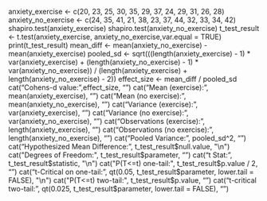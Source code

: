 anxiety_exercise <- c(20, 23, 25, 30, 35, 29, 37, 24, 29, 31, 26, 28)
anxiety_no_exercise <- c(24, 35, 41, 21, 38, 23, 37, 44, 32, 33, 34, 42)
shapiro.test(anxiety_exercise)
shapiro.test(anxiety_no_exercise)
t_test_result <- t.test(anxiety_exercise, anxiety_no_exercise,var.equal = TRUE)
print(t_test_result)
mean_diff <- mean(anxiety_no_exercise) - mean(anxiety_exercise)
pooled_sd <- sqrt(((length(anxiety_exercise) - 1) * var(anxiety_exercise) + (length(anxiety_no_exercise) - 1) * var(anxiety_no_exercise)) / (length(anxiety_exercise) + length(anxiety_no_exercise) - 2))
effect_size <- mean_diff / pooled_sd
cat("Cohens-d value:",effect_size, "\n")
cat("Mean (exercise):", mean(anxiety_exercise), "\n")
cat("Mean (no exercise):", mean(anxiety_no_exercise), "\n")
cat("Variance (exercise):", var(anxiety_exercise), "\n")
cat("Variance (no exercise):", var(anxiety_no_exercise), "\n")
cat("Observations (exercise):", length(anxiety_exercise), "\n")
cat("Observations (no exercise):", length(anxiety_no_exercise), "\n")
cat("Pooled Variance:", pooled_sd^2, "\n")
cat("Hypothesized Mean Difference:", t_test_result$null.value, "\n")
cat("Degrees of Freedom:", t_test_result$parameter, "\n")
cat("t Stat:", t_test_result$statistic, "\n")
cat("P(T<=t) one-tail:", t_test_result$p.value / 2, "\n")
cat("t-Critical on one-tail:", qt(0.05, t_test_result$parameter, lower.tail = FALSE), "\n")
cat("P(T<=t) two-tail:", t_test_result$p.value, "\n")
cat("t-critical two-tail:", qt(0.025, t_test_result$parameter, lower.tail = FALSE), "\n")